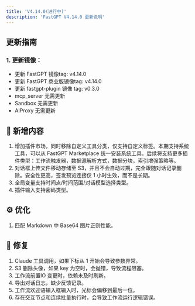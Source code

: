 ```yaml
---
title: 'V4.14.0(进行中)'
description: 'FastGPT V4.14.0 更新说明'
---
```


## 更新指南

### 1. 更新镜像：

- 更新 FastGPT 镜像tag: v4.14.0
- 更新 FastGPT 商业版镜像tag: v4.14.0
- 更新 fastgpt-plugin 镜像 tag: v0.3.0
- mcp_server 无需更新
- Sandbox 无需更新
- AIProxy 无需更新

## 🚀 新增内容

1. 增加插件市场，同时移除自定义工具分类，仅支持自定义标签。本期支持系统工具，可以从 FastGPT Marketplace 统一安装系统工具。后续将支持更多插件类型：工作流触发器，数据源解析方式，数据分块，索引增强策略等。
2. 对话框上传文件移动存储至 S3，并且不会自动过期，完全跟随对话记录删除。安全性更高，签发预览连接仅 1 小时生效，而不是长期。
3. 全局变量支持时间点/时间范围/对话模型选择类型。
4. 插件输入支持密码类型。

## ⚙️ 优化

1. 匹配 Markdown 中 Base64 图片正则性能。

## 🐛 修复

1. Claude 工具调用，如果下标从 1 开始会导致参数异常。
2. S3 删除头像，如果 key 为空时，会抛错，导致流程阻塞。
3. 工作流前置IO 变更时，依赖未及时刷新。
4. 导出对话日志，缺少反馈记录。
5. 工作流欢迎语输入框输入时，光标会偏移到最后一位。
6. 存在交互节点和连续批量执行时，会导致工作流运行逻辑错误。

